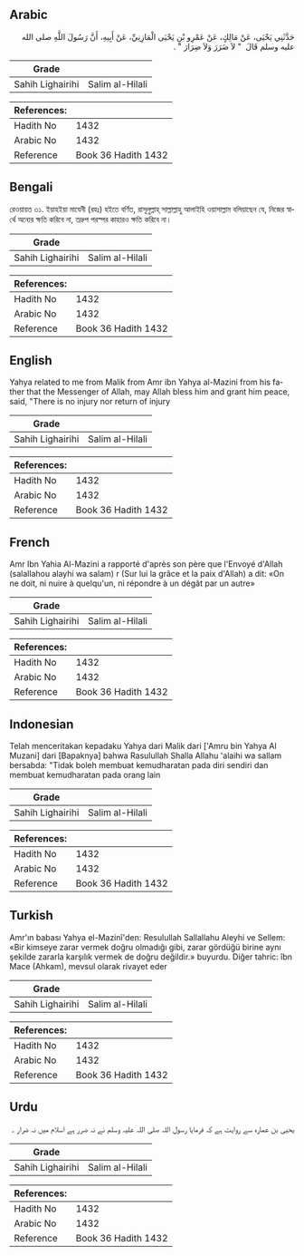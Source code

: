 ## Arabic


<div dir="rtl" lang="ar" style={{fontSize:'larger',backgroundColor:'#f8f9fa',padding:20}}>
حَدَّثَنِي يَحْيَى، عَنْ مَالِكٍ، عَنْ عَمْرِو بْنِ يَحْيَى الْمَازِنِيِّ، عَنْ أَبِيهِ، أَنَّ رَسُولَ اللَّهِ صلى الله عليه وسلم قَالَ ‏ "‏ لاَ ضَرَرَ وَلاَ ضِرَارَ ‏"‏ ‏.‏
</div>
<div style={{backgroundColor:'#f8f9fa',padding:20, marginBottom: 10}}><table> <thead> <tr> <th>Grade</th> <th></th> </tr> </thead> <tbody> <tr><td>Sahih Lighairihi</td><td>Salim al-Hilali</td></tr></tbody></table><table> <thead> <tr> <th>References:</th> <th></th> </tr> </thead> <tbody><tr><td>Hadith No</td><td>1432</td></tr><tr><td>Arabic No</td><td>1432</td></tr><tr><td>Reference</td><td>Book 36 Hadith 1432</td></tr></tbody></table></div>

## Bengali


<div dir="ltr" lang="bn" style={{fontSize:'larger',backgroundColor:'#f8f9fa',padding:20}}>
রেওয়ায়ত ৩১. ইয়াহইয়া মাযেনী (রহঃ) হইতে বর্ণিত, রাসূলুল্লাহ্ সাল্লাল্লাহু আলাইহি ওয়াসাল্লাম বলিয়াছেন যে, নিজের স্বার্থে অন্যের ক্ষতি করিবে না, তদ্রুপ পরস্পর কাহারও ক্ষতি করিবে না।
</div>
<div style={{backgroundColor:'#f8f9fa',padding:20, marginBottom: 10}}><table> <thead> <tr> <th>Grade</th> <th></th> </tr> </thead> <tbody> <tr><td>Sahih Lighairihi</td><td>Salim al-Hilali</td></tr></tbody></table><table> <thead> <tr> <th>References:</th> <th></th> </tr> </thead> <tbody><tr><td>Hadith No</td><td>1432</td></tr><tr><td>Arabic No</td><td>1432</td></tr><tr><td>Reference</td><td>Book 36 Hadith 1432</td></tr></tbody></table></div>

## English


<div dir="ltr" lang="en" style={{fontSize:'larger',backgroundColor:'#f8f9fa',padding:20}}>
Yahya related to me from Malik from Amr ibn Yahya al-Mazini from his father that the Messenger of Allah, may Allah bless him and grant him peace, said, "There is no injury nor return of injury
</div>
<div style={{backgroundColor:'#f8f9fa',padding:20, marginBottom: 10}}><table> <thead> <tr> <th>Grade</th> <th></th> </tr> </thead> <tbody> <tr><td>Sahih Lighairihi</td><td>Salim al-Hilali</td></tr></tbody></table><table> <thead> <tr> <th>References:</th> <th></th> </tr> </thead> <tbody><tr><td>Hadith No</td><td>1432</td></tr><tr><td>Arabic No</td><td>1432</td></tr><tr><td>Reference</td><td>Book 36 Hadith 1432</td></tr></tbody></table></div>

## French


<div dir="ltr" lang="fr" style={{fontSize:'larger',backgroundColor:'#f8f9fa',padding:20}}>
Amr Ibn Yahia Al-Mazini a rapporté d'après son père que l'Envoyé d'Allah (salallahou alayhi wa salam) r (Sur lui la grâce et la paix d'Allah) a dit: «On ne doit, ni nuire à quelqu'un, ni répondre à un dégât par un autre»
</div>
<div style={{backgroundColor:'#f8f9fa',padding:20, marginBottom: 10}}><table> <thead> <tr> <th>Grade</th> <th></th> </tr> </thead> <tbody> <tr><td>Sahih Lighairihi</td><td>Salim al-Hilali</td></tr></tbody></table><table> <thead> <tr> <th>References:</th> <th></th> </tr> </thead> <tbody><tr><td>Hadith No</td><td>1432</td></tr><tr><td>Arabic No</td><td>1432</td></tr><tr><td>Reference</td><td>Book 36 Hadith 1432</td></tr></tbody></table></div>

## Indonesian


<div dir="ltr" lang="id" style={{fontSize:'larger',backgroundColor:'#f8f9fa',padding:20}}>
Telah menceritakan kepadaku Yahya dari Malik dari ['Amru bin Yahya Al Muzani] dari [Bapaknya] bahwa Rasulullah Shalla Allahu 'alaihi wa sallam bersabda: "Tidak boleh membuat kemudharatan pada diri sendiri dan membuat kemudharatan pada orang lain
</div>
<div style={{backgroundColor:'#f8f9fa',padding:20, marginBottom: 10}}><table> <thead> <tr> <th>Grade</th> <th></th> </tr> </thead> <tbody> <tr><td>Sahih Lighairihi</td><td>Salim al-Hilali</td></tr></tbody></table><table> <thead> <tr> <th>References:</th> <th></th> </tr> </thead> <tbody><tr><td>Hadith No</td><td>1432</td></tr><tr><td>Arabic No</td><td>1432</td></tr><tr><td>Reference</td><td>Book 36 Hadith 1432</td></tr></tbody></table></div>

## Turkish


<div dir="ltr" lang="tr" style={{fontSize:'larger',backgroundColor:'#f8f9fa',padding:20}}>
Amr'ın babası Yahya el-Mazinî'den: Resulullah Sallallahu Aleyhi ve Sellem: «Bir kimseye zarar vermek doğru olmadığı gibi, zarar gördüğü birine aynı şekilde zararla karşılık vermek de doğru değildir.» buyurdu. Diğer tahric: îbn Mace (Ahkam), mevsul olarak rivayet eder
</div>
<div style={{backgroundColor:'#f8f9fa',padding:20, marginBottom: 10}}><table> <thead> <tr> <th>Grade</th> <th></th> </tr> </thead> <tbody> <tr><td>Sahih Lighairihi</td><td>Salim al-Hilali</td></tr></tbody></table><table> <thead> <tr> <th>References:</th> <th></th> </tr> </thead> <tbody><tr><td>Hadith No</td><td>1432</td></tr><tr><td>Arabic No</td><td>1432</td></tr><tr><td>Reference</td><td>Book 36 Hadith 1432</td></tr></tbody></table></div>

## Urdu


<div dir="rtl" lang="ur" style={{fontSize:'larger',backgroundColor:'#f8f9fa',padding:20}}>
یحیی بن عمارہ سے روایت ہے کہ فرمایا رسول اللہ صلی اللہ علیہ وسلم نے نہ ضرر ہے اسلام میں نہ ضرار ۔
</div>
<div style={{backgroundColor:'#f8f9fa',padding:20, marginBottom: 10}}><table> <thead> <tr> <th>Grade</th> <th></th> </tr> </thead> <tbody> <tr><td>Sahih Lighairihi</td><td>Salim al-Hilali</td></tr></tbody></table><table> <thead> <tr> <th>References:</th> <th></th> </tr> </thead> <tbody><tr><td>Hadith No</td><td>1432</td></tr><tr><td>Arabic No</td><td>1432</td></tr><tr><td>Reference</td><td>Book 36 Hadith 1432</td></tr></tbody></table></div>